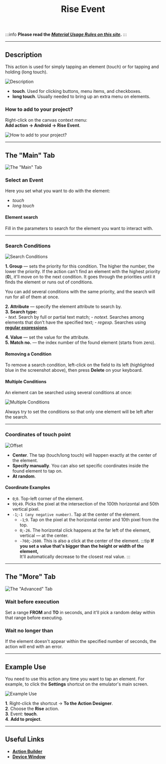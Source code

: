 ﻿---
sidebar_position: 9
title: Rise Event
description: Clicking on an element.
---
:::info **Please read the [*Material Usage Rules on this site*](../../Disclaimer).**
:::
_______________________________________________  
## Description  
This action is used for simply tapping an element (touch) or for tapping and holding (long touch).

![Description](../assets/RunEvent/RunEvent_pic1.png)

- **touch**. Used for clicking buttons, menu items, and checkboxes.
- **long touch**. Usually needed to bring up an extra menu on elements.

### How to add to your project?
Right-click on the canvas context menu:  
**Add action → Android → Rise Event**.

![How to add to your project?](../assets/RunEvent/RunEvent_pic2.png)
_______________________________________________  
## The "Main" Tab
![The "Main" Tab](../assets/RunEvent/RunEvent_pic3.png)

### Select an Event
Here you set what you want to do with the element:
- *touch*
- *long touch*

#### Element search
Fill in the parameters to search for the element you want to interact with.
_______________________________________________
### Search Conditions
![Search Conditions](../assets/RunEvent/RunEvent_pic4.png)

**1. Group** — sets the priority for this condition. The higher the number, the lower the priority.
If the action can't find an element with the highest priority (**0**), it'll move on to the next condition. It goes through the priorities until it finds the element or runs out of conditions.

You can add several conditions with the same priority, and the search will run for all of them at once.

**2. Attribute** — specify the element attribute to search by.  
**3. Search type:**  
    - *text*. Search by full or partial text match;
    - *notext*. Searches among elements that don't have the specified text;
    - *regexp*. Searches using [**regular expressions**](../../Tools/RegEx_Tester).
   
**4. Value** — set the value for the attribute.  
**5. Match no.** — the index number of the found element (starts from zero).  

#### Removing a Condition
To remove a search condition, left-click on the field to its left (highlighted blue in the screenshot above), then press **Delete** on your keyboard.

#### Multiple Conditions
An element can be searched using several conditions at once:

![Multiple Conditions](../assets/SetValue/SetValue_pic6.png)

Always try to set the conditions so that only one element will be left after the search.
_______________________________________________  
### Coordinates of touch point
![Offset](../assets/RunEvent/RunEvent_pic5.png)

- **Center**. The tap (touch/long touch) will happen exactly at the center of the element.
- **Specify manually**. You can also set specific coordinates inside the found element to tap on.  
- **At random**.  

#### Coordinate Examples
- `0`;`0`. Top-left corner of the element.
- `99`;`49`. Picks the pixel at the intersection of the 100th horizontal and 50th vertical pixel.
- `-1`;`-1 (any negative number)`. Tap at the center of the element.
    - `-1`;`9`. Tap on the pixel at the horizontal center and 10th pixel from the top.
    - `0`;`-26`. The horizontal click happens at the far left of the element, vertical — at the center.
    - `-760`;`-2600`. This is also a click at the center of the element.
:::tip **If you set a value that's bigger than the height or width of the element,**  
It'll automatically decrease to the closest real value.
:::
_______________________________________________  
## The "More" Tab
![The "Advanced" Tab](../assets/RunEvent/RunEvent_pic6.png)

### Wait before execution
Set a range **FROM** and **TO** in seconds, and it'll pick a random delay within that range before executing.

### Wait no longer than
If the element doesn't appear within the specified number of seconds, the action will end with an error.
_______________________________________________  
## Example Use
You need to use this action any time you want to tap an element. For example, to click the **Settings** shortcut on the emulator's main screen.

![Example Use](../assets/RunEvent/RunEvent_pic7.png)

**1**. Right-click the shortcut → **To the Action Designer**.  
**2**. Choose the **Rise** action.  
**3**. Event: **touch**.  
**4**. **Add to project**.  
_______________________________________________  
## Useful Links
- [**Action Builder**](../../pm/Interface/ActionBuilder)
- [**Device Window**](../../pm/Interface/DeviceWindow)
